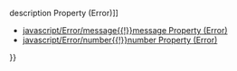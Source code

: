 {{Page_Title}}
{{Flags}}
{{Summary_Section|Returns the name of an error.

}}
{{JS_Syntax|Formats={{JS_Syntax_Format
|Format= errorObj.'''name'''}}
|Values={{JS_Syntax_Parameter
|Name=errorObj
|Required=Required
|Description=Instance of Error object.}}
}}
{{Remarks_Section
|Remarks=The '''name''' property returns the name or exception type of an error. When a runtime error occurs, the name property is set to one of the following native exception types:

{{{!}} class='wikitable'
{{!}}-
! Exception Type
! Meaning
{{!}}-
{{!}} ConversionError
{{!}} This error occurs whenever there is an attempt to convert an object into something to which it cannot be converted.
{{!}}-
{{!}} RangeError
{{!}} This error occurs when a function is supplied with an argument that has exceeded its allowable range. For example, this error occurs if you attempt to construct an '''Array''' object with a length that is not a valid positive integer.
{{!}}-
{{!}} ReferenceError
{{!}} This error occurs when an invalid reference has been detected. This error will occur, for example, if an expected reference is null.
{{!}}-
{{!}} RegExpError
{{!}} This error occurs when a compilation error occurs with a regular expression. Once the regular expression is compiled, however, this error cannot occur. This example will occur, for example, when a regular expression is declared with a pattern that has an invalid syntax, or flags other than '''i''' , '''g''' , or '''m''' , or if it contains the same flag more than once.
{{!}}-
{{!}} SyntaxError
{{!}} This error occurs when source text is parsed and that source text does not follow correct syntax. This error will occur, for example, if the '''eval''' function is called with an argument that is not valid program text.
{{!}}-
{{!}} TypeError
{{!}} This error occurs whenever the actual type of an operand does not match the expected type. An example of when this error occurs is a function call made on something that is not an object or does not support the call.
{{!}}-
{{!}} URIError
{{!}} This error occurs when an illegal Uniform Resource Indicator (URI) is detected. For example, this is error occurs when an illegal character is found in a string being encoded or decoded.
{{!}}} 
}}
{{Examples_Section
|Not_required=No
|Examples={{Single_Example
|Language=JavaScript
|Description=The following example causes a TypeError exception to be thrown and displays the name of the error and its message.

|Code= try
 {
     var x = y;
 }
 catch(e)
 {
     document.write ("Error Message: " + e.message);
     document.write ("&lt;br /&gt;");
     document.write ("Error Code: ");
     document.write (e.number &amp; 0xFFFF)
     document.write ("&lt;br /&gt;");
     document.write ("Error Name: " + e.name);
 }
}}{{Single_Example
|Language=JavaScript
|Description=The output of this code is as follows.

|Code= Error Message: 'y' is undefined
 Error Code: 5009
 Error Name: TypeError
}}}}
{{See_Also_Section
|Manual_links=* [[javascript/Error/description{{!}}description Property (Error)]]
* [[javascript/Error/message{{!}}message Property (Error)]]
* [[javascript/Error/number{{!}}number Property (Error)]]
}}
{{Topics | JS Basic}}

{{External_Attribution
|Is_CC-BY-SA=No
|Sources=MSDN
|MDN_link=
|MSDN_link=http://msdn.microsoft.com/en-us/library/ie/96s4ewf9(v=vs.94).aspx
|HTML5Rocks_link=
}}
